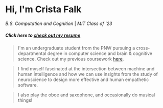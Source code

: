 # Hi, I'm Crista Falk
*B.S. Computation and Cognition* | *MIT Class of '23*

##### *Click here to [check out my resume](https://drive.google.com/drive/folders/1GgPtZOy7xKbn5IcKyLcNuV9yJYsTNPOY?usp=sharing)*

> I'm an undergraduate student from the PNW pursuing a cross-departmental degree in computer science and brain & cognitive science. Check out my previous coursework [here](/academic-history/index.html).

> I find myself fascinated at the intersection between machine and human intelligence and how we can use insights from the study of neuroscience to design more effective and human empathetic software.

> I also play the oboe and saxophone, and occasionally do musical things!

